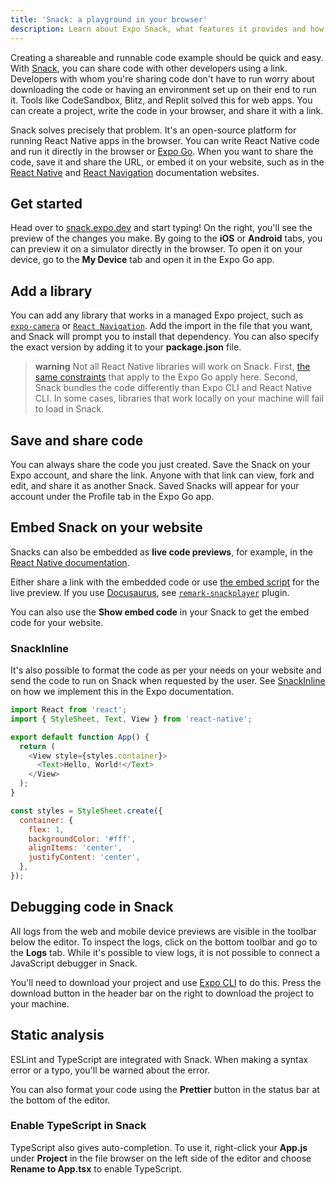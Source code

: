 ```yaml
---
title: 'Snack: a playground in your browser'
description: Learn about Expo Snack, what features it provides and how you can use it to share code examples.
---
```



Creating a shareable and runnable code example should be quick and easy. With [Snack](https://snack.expo.dev), you can share code with other developers using a link. Developers with whom you're sharing code don't have to run worry about downloading the code or having an environment set up on their end to run it. Tools like CodeSandbox, Blitz, and Replit solved this for web apps. You can create a project, write the code in your browser, and share it with a link.

Snack solves precisely that problem. It's an open-source platform for running React Native apps in the browser. You can write React Native code and run it directly in the browser or [Expo Go](/more/glossary-of-terms/#expo-go). When you want to share the code, save it and share the URL, or embed it on your website, such as in the [React Native](http://reactnative.dev/) and [React Navigation](https://reactnavigation.org/) documentation websites.

## Get started

Head over to [snack.expo.dev](https://snack.expo.dev) and start typing! On the right, you'll see the preview of the changes you make. By going to the **iOS** or **Android** tabs, you can preview it on a simulator directly in the browser. To open it on your device, go to the **My Device** tab and open it in the Expo Go app.

## Add a library

You can add any library that works in a managed Expo project, such as [`expo-camera`](/versions/latest/sdk/camera) or [`React Navigation`](https://reactnavigation.org). Add the import in the file that you want, and Snack will prompt you to install that dependency. You can also specify the exact version by adding it to your **package.json** file.

> **warning** Not all React Native libraries will work on Snack. First, [the same constraints](/workflow/using-libraries/#determining-third-party-library-compatibility) that apply to the Expo Go apply here. Second, Snack bundles the code differently than Expo CLI and React Native CLI. In some cases, libraries that work locally on your machine will fail to load in Snack.

## Save and share code

You can always share the code you just created. Save the Snack on your Expo account, and share the link. Anyone with that link can view, fork and edit, and share it as another Snack. Saved Snacks will appear for your account under the Profile tab in the Expo Go app.

## Embed Snack on your website

Snacks can also be embedded as **live code previews**, for example, in the [React Native documentation](https://reactnative.dev/docs/intro-react#your-first-component).

Either share a link with the embedded code or use [the embed script](https://github.com/expo/snack/blob/main/docs/embedding-snacks.mdx) for the live preview. If you use [Docusaurus](https://docusaurus.io/), see [`remark-snackplayer`](https://github.com/facebook/react-native-website/tree/master/plugins/remark-snackplayer) plugin.

<SnackEmbed snackId="@brents/hello-world" preview />

You can also use the **Show embed code** in your Snack to get the embed code for your website.

### SnackInline

It's also possible to format the code as per your needs on your website and send the code to run on Snack when requested by the user. See [SnackInline](https://github.com/expo/expo/tree/main/docs/components/plugins/SnackInline.tsx) on how we implement this in the Expo documentation.

<SnackInline>

```js
import React from 'react';
import { StyleSheet, Text, View } from 'react-native';

export default function App() {
  return (
    <View style={styles.container}>
      <Text>Hello, World!</Text>
    </View>
  );
}

const styles = StyleSheet.create({
  container: {
    flex: 1,
    backgroundColor: '#fff',
    alignItems: 'center',
    justifyContent: 'center',
  },
});
```

</SnackInline>

## Debugging code in Snack

All logs from the web and mobile device previews are visible in the toolbar below the editor. To inspect the logs, click on the bottom toolbar and go to the **Logs** tab. While it's possible to view logs, it is not possible to connect a JavaScript debugger in Snack.

You'll need to download your project and use [Expo CLI](/more/expo-cli/) to do this. Press the download button in the header bar on the right to download the project to your machine.

## Static analysis

ESLint and TypeScript are integrated with Snack. When making a syntax error or a typo, you'll be warned about the error.

You can also format your code using the **Prettier** button in the status bar at the bottom of the editor.

### Enable TypeScript in Snack

TypeScript also gives auto-completion. To use it, right-click your **App.js** under **Project** in the file browser on the left side of the editor and choose **Rename to App.tsx** to enable TypeScript.
